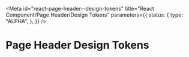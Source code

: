 <!-- @license CC0-1.0 -->


<Meta
  id="react-page-header--design-tokens"
  title="React Component/Page Header/Design Tokens"
  parameters={{
    status: {
      type: "ALPHA",
    },
  }}
/>

# Page Header Design Tokens

<ComponentTokensSection tokens={tokens} definition={tokensDefinition} component="utrecht-page-header" />
